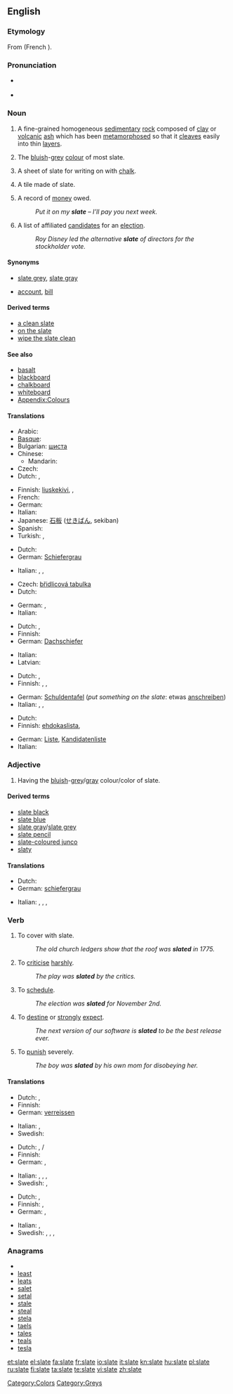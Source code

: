 {{wikipedia|Slate (disambiguation)}}
==English==

===Etymology===
From {{etyl|fro}} {{term|esclate|lang=fro}} (French {{term|éclat|lang=fr}}).

===Pronunciation===
* {{IPA|/sleɪt/}} {{SAMPA|/sleIt/}}
* {{rhymes|eɪt}}

===Noun===
{{wikipedia}}
{{en-noun}}

# {{uncountable}} A fine-grained homogeneous [[sedimentary]] [[rock]] composed of [[clay]] or [[volcanic]] [[ash]] which has been [[metamorphose]]d so that it [[cleave]]s easily into thin [[layer]]s.
# {{uncountable}} The [[bluish]]-[[grey]] [[colour]] of most slate.
#: {{colour panel|708090}}
# {{countable}} A sheet of slate for writing on with [[chalk]].
# {{countable}} A tile made of slate.
# {{countable}} A record of [[money]] owed.
#: ''Put it on my '''slate''' – I’ll pay you next week.''
# {{countable}} A list of affiliated [[candidate]]s for an [[election]].
#: ''Roy Disney led the alternative '''slate''' of directors for the stockholder vote.''

====Synonyms====
* {{sense|colour/color}} [[slate grey]], [[slate gray]]
* {{sense|record of money owed}} [[account]], [[bill]]

====Derived terms====
* [[a clean slate]]
* [[on the slate]]
* [[wipe the slate clean]]

====See also====
* [[basalt]]
* [[blackboard]]
* [[chalkboard]]
* [[whiteboard]]
* [[Appendix:Colours]]

====Translations====
{{trans-top|rock}}
* Arabic: {{t-|ar|أردواز|m|alt=أَرْدواز|tr='ardwaaz}}
* [[Basque]]: {{t-|eu|arbela|xs=Basque}}
* Bulgarian: [[шиста]] {{f}}
* Chinese:
** Mandarin: {{t-|cmn|板岩|tr=bǎnyán|sc=Hani}}
* Czech: {{t+|cs|břidlice|f}}
* Dutch: {{t+|nl|lei|n}}, {{t-|nl|leisteen|n}}
{{trans-mid}}
* Finnish: [[liuskekivi]],  {{t-|fi|saviliuske}},  {{t-|fi|liuske}}
* French: {{t+|fr|ardoise}}
* German: {{t+|de|Schiefer}}
* Italian: {{t+|it|ardesia}}
* Japanese: [[石板]] ([[せきばん]], sekiban)
* Spanish: {{t-|es|pizarra}}
* Turkish: {{t|tr|arduvaz}},  {{t|tr|kayağantaş}}
{{trans-bottom}}

{{trans-top|colour/color}}
* Dutch: {{t|nl|leigrijs|n}}
* German: [[Schiefergrau]]
{{trans-mid}}
* Italian: {{t+|it|ardesia}},  {{t|it|grigio ardesia}},  {{t|it|nero ardesia}}
{{trans-bottom}}

{{trans-top|sheet of slate for writing on}}
* Czech: [[břidlicová tabulka]] {{f}}
* Dutch: {{t+|nl|lei|n}}
{{trans-mid}}
* German: {{t+|de|Tafel}}, {{t+|de|Schiefertafel}}
* Italian: {{t+|it|lavagna|f}}
{{trans-bottom}}

{{trans-top|tile}}
* Dutch: {{t+|nl|lei|n}}, {{t-|nl|leisteen|m}}
* Finnish: {{t|fi|liuskekivi}}
* German: [[Dachschiefer]]
{{trans-mid}}
* Italian: {{t|it|tegola d'ardesia}}
* Latvian: {{t|lv|šīferis|m|xs=Latvian}}
{{trans-bottom}}

{{trans-top|record of money owed}}
* Dutch: {{t+|nl|bon}}, {{i|Flemish}} {{t-|nl|poef|f}}
* Finnish: {{t+|fi|piikki}},  {{t-|fi|tili}},  {{t+|fi|lasku}}
{{trans-mid}}
* German: [[Schuldentafel]] (''put something on the slate'': etwas [[anschreiben]])
* Italian: {{t|it|conto aperto}},  {{t|it|a credito}},  {{t+|it|conto}}
{{trans-bottom}}

{{trans-top|list of candidates for an election}}
* Dutch: {{t|nl|kandidatenlijst|f}}
* Finnish: [[ehdokaslista]],  {{t+|fi|lista}}
{{trans-mid}}
* German: [[Liste]], [[Kandidatenliste]]
* Italian: {{t|it|lista candidati}}
{{trans-bottom}}

===Adjective===
{{en-adj|-}}

# Having the [[bluish]]-[[grey]]/[[gray]] colour/color of slate.

====Derived terms====
* [[slate black]]
* [[slate blue]]
* [[slate gray]]/[[slate grey]]
* [[slate pencil]]
* [[slate-coloured junco]]
* [[slaty]]

====Translations====
{{trans-top|bluish-grey/gray like slate}}
* Dutch: {{t|nl|leigrijs}}
* German: [[schiefergrau]]
{{trans-mid}}
* Italian: {{t+|it|ardesia}},  {{t|it|blu ardesia}},  {{t|it|nero ardesia}},  {{t|it|grigio ardesia}}
{{trans-bottom}}

===Verb===
{{en-verb|slates|slating|slated}}

# To cover with slate.
#: ''The old church ledgers show that the roof was '''slated''' in 1775.''
# {{context|chiefly|British}} To [[criticise]] [[harshly]].
#: ''The play was '''slated''' by the critics.''
# {{chiefly|US}} To [[schedule]].
#: ''The election was '''slated''' for November 2nd.''
# {{chiefly|US}} To [[destine]] or [[strongly]] [[expect]].
#: ''The next version of our software is '''slated''' to be the best release ever.''
# To [[punish]] severely.
#: ''The boy was '''slated''' by his own mom for disobeying her.''

====Translations====
{{trans-top|criticise/criticize harshly}}
* Dutch: {{t+|nl|afmaken}}, {{t|nl|met de grond gelijk maken}}
* Finnish: {{t-|fi|murskata}}
* German: [[verreissen]]
{{trans-mid}}
* Italian: {{t-|it|stroncare}},  {{t|it|fare a pezzi}}
* Swedish: {{t|sv|fördöma}}
{{trans-bottom}}

{{trans-top|schedule}}
* Dutch: {{t+|nl|plannen}}, {{t-|nl|vastleggen}} {{t+|nl|op}}/{{t+|nl|voor}}
* Finnish: {{t-|fi|aikatauluttaa}}
* German: {{t|de|ansetzen}}, {{t+|de|planen}}
{{trans-mid}}
* Italian: {{t+|it|programmare}},  {{t+|it|prevedere}},  {{t+|it|pianificare}},  {{t|it|mettere in lista}}
* Swedish: {{t+|sv|planera}},  {{t|sv|schemalägga}}
{{trans-bottom}}

{{trans-top|destine}}
* Dutch: {{t+|nl|voorzien}}, {{t|nl|voorbestemmen}}
* Finnish: {{t+|fi|odottaa}},  {{t+|fi|uskoa}}
* German: {{t|de|vorsehen}}, {{t+|de|bestimmen}}
{{trans-mid}}
* Italian: {{t-|it|destinare}},  {{t+|it|prevedere}}
* Swedish: {{t|sv|förutspå}},  {{t|sv|förutse}},  {{t+|sv|förutsäga}},  {{t|sv|förvänta}}
{{trans-bottom}}

===Anagrams===
* {{alphagram|aelst}}
* [[least#English|least]]
* [[leats#English|leats]]
* [[salet#English|salet]]
* [[setal#English|setal]]
* [[stale#English|stale]]
* [[steal#English|steal]]
* [[stela#English|stela]]
* [[taels#English|taels]]
* [[tales#English|tales]]
* [[teals#English|teals]]
* [[tesla#English|tesla]]

[[Category:Colors]]
[[Category:Greys]]

[[et:slate]]
[[el:slate]]
[[fa:slate]]
[[fr:slate]]
[[io:slate]]
[[it:slate]]
[[kn:slate]]
[[hu:slate]]
[[pl:slate]]
[[ru:slate]]
[[fi:slate]]
[[ta:slate]]
[[te:slate]]
[[vi:slate]]
[[zh:slate]]